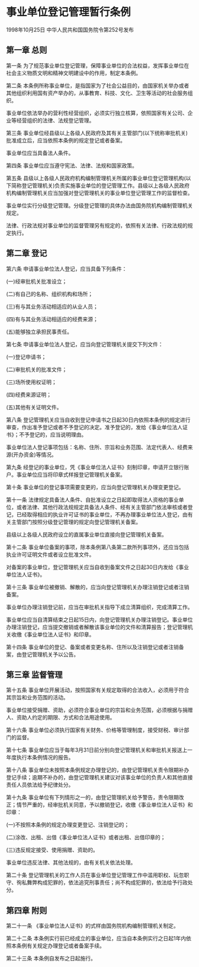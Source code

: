 # 事业单位登记管理暂行条例

1998年10月25日 中华人民共和国国务院令第252号发布　

  

## 第一章 总则

第一条 为了规范事业单位登记管理，保障事业单位的合法权益，发挥事业单位在社会主义物质文明和精神文明建设中的作用，制定本条例。

第二条 本条例所称事业单位，是指国家为了社会公益目的，由国家机关举办或者其他组织利用国有资产举办的，从事教育、科技、文化、卫生等活动的社会服务组织。

事业单位依法举办的营利性经营组织，必须实行独立核算，依照国家有关公司、企业等经营组织的法律、法规登记管理。

第三条 事业单位经县级以上各级人民政府及其有关主管部门(以下统称审批机关)批准成立后，应当依照本条例的规定登记或者备案。

事业单位应当具备法人条件。

第四条 事业单位应当遵守宪法、法律、法规和国家政策。

第五条 县级以上各级人民政府机构编制管理机关所属的事业单位登记管理机构(以下简称登记管理机关)负责实施事业单位的登记管理工作。县级以上各级人民政府机构编制管理机关应当加强对登记管理机关的事业单位登记管理工作的监督检查。

事业单位实行分级登记管理。分级登记管理的具体办法由国务院机构编制管理机关规定。

法律、行政法规对事业单位的监督管理另有规定的，依照有关法律、行政法规的规定执行。

## 第二章 登记

第六条 申请事业单位法人登记，应当具备下列条件：

(一)经审批机关批准设立；

(二)有自己的名称、组织机构和场所；

(三)有与其业务活动相适应的从业人员；

(四)有与其业务活动相适应的经费来源；

(五)能够独立承担民事责任。

第七条 申请事业单位法人登记，应当向登记管理机关提交下列文件：

(一)登记申请书；

(二)审批机关的批准文件；

(三)场所使用权证明；

(四)经费来源证明；

(五)其他有关证明文件。

第八条 登记管理机关应当自收到登记申请书之日起30日内依照本条例的规定进行审查，作出准予登记或者不予登记的决定。准予登记的，发给《事业单位法人证书》；不予登记的，应当说明理由。

事业单位法人登记事项包括：名称、住所、宗旨和业务范围、法定代表人、经费来源(开办资金)等情况。

第九条 经登记的事业单位，凭《事业单位法人证书》刻制印章，申请开立银行账户。事业单位应当将印章式样报登记管理机关备案。

第十条 事业单位的登记事项需要变更的，应当向登记管理机关办理变更登记。

第十一条 法律规定具备法人条件、自批准设立之日起即取得法人资格的事业单位，或者法律、其他行政法规规定具备法人条件、经有关主管部门依法审核或者登记，已经取得相应的执业许可证书的事业单位，不再办理事业单位法人登记，由有关主管部门按照分级登记管理的规定向登记管理机关备案。

县级以上各级人民政府设立的直属事业单位直接向登记管理机关备案。

第十二条 事业单位备案的事项，除本条例第八条第二款所列事项外，还应当包括执业许可证明文件或者设立批准文件。

对备案的事业单位，登记管理机关应当自收到备案文件之日起30日内发给《事业单位法人证书》。

第十三条 事业单位被撤销、解散的，应当向登记管理机关办理注销登记或者注销备案。

事业单位办理注销登记前，应当在审批机关指导下成立清算组织，完成清算工作。

事业单位应当自清算结束之日起15日内，向登记管理机关办理注销登记。事业单位办理注销登记，应当提交撤销或者解散该事业单位的文件和清算报告；登记管理机关收缴《事业单位法人证书》和印章。

第十四条 事业单位的登记、备案或者变更名称、住所以及注销登记或者注销备案，由登记管理机关予以公告。

## 第三章 监督管理

第十五条 事业单位开展活动，按照国家有关规定取得的合法收入，必须用于符合其宗旨和业务范围的活动。

事业单位接受捐赠、资助，必须符合事业单位的宗旨和业务范围，必须根据与捐赠人、资助人约定的期限、方式和合法用途使用。

第十六条 事业单位必须执行国家有关财务、价格等管理制度，接受财税、审计部门的监督。

第十七条 事业单位应当于每年3月31日前分别向登记管理机关和审批机关报送上一年度执行本条例情况的报告。

第十八条 事业单位未按照本条例规定办理登记的，由登记管理机关责令限期补办登记手续；逾期不补办的，由登记管理机关建议对该事业单位的负责人和其他直接责任人员依法给予纪律处分。

第十九条 事业单位有下列情形之一的，由登记管理机关给予警告，责令限期改正；情节严重的，经审批机关同意，予以撤销登记，收缴《事业单位法人证书》和印章：

(一)不按照本条例的规定办理变更登记、注销登记的；

(二)涂改、出租、出借《事业单位法人证书》或者出租、出借印章的；

(三)违反规定接受、使用捐赠、资助的。

事业单位违反法律、其他法规的，由有关机关依法处理。

第二十条 登记管理机关的工作人员在事业单位登记管理工作中滥用职权、玩忽职守、徇私舞弊构成犯罪的，依法追究刑事责任；尚不构成犯罪的，依法给予行政处分。

## 第四章 附则

第二十一条 《事业单位法人证书》的式样由国务院机构编制管理机关制定。

第二十二条 本条例实行前已经成立的事业单位，应当自本条例实行之日起1年内依照本条例有关规定办理登记或者备案手续。

第二十三条 本条例自发布之日起施行。